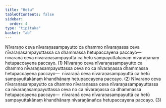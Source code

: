 ```yaml
---
title: "Hetu"
tableOfContents: false
sidebar:
  order: 4
type: "tipitaka"
basket: "ab"
---
```



<DynamicBreadcrumb />

<Division number="100">

<Paragraph number="2107">
Nīvaraṇo ceva nīvaraṇasampayutto ca dhammo nīvaraṇassa ceva nīvaraṇasampayuttassa ca dhammassa hetupaccayena paccayo—  nīvaraṇā ceva nīvaraṇasampayuttā ca hetū sampayuttakānaṃ nīvaraṇānaṃ hetupaccayena paccayo. (1)
</Paragraph>

<Paragraph number="2108">
Nīvaraṇo ceva nīvaraṇasampayutto ca dhammo nīvaraṇasampayuttassa ceva no ca nīvaraṇassa dhammassa hetupaccayena paccayo—  nīvaraṇā ceva nīvaraṇasampayuttā ca hetū sampayuttakānaṃ khandhānaṃ hetupaccayena paccayo. (2)
</Paragraph>

<Paragraph number="2109">
Nīvaraṇo ceva nīvaraṇasampayutto ca dhammo nīvaraṇassa ceva nīvaraṇasampayuttassa ca nīvaraṇasampayuttassa ceva no ca nīvaraṇassa ca dhammassa hetupaccayena paccayo—  nīvaraṇā ceva nīvaraṇasampayuttā ca hetū sampayuttakānaṃ khandhānaṃ nīvaraṇānañca hetupaccayena paccayo. (3)
</Paragraph>
</Division>